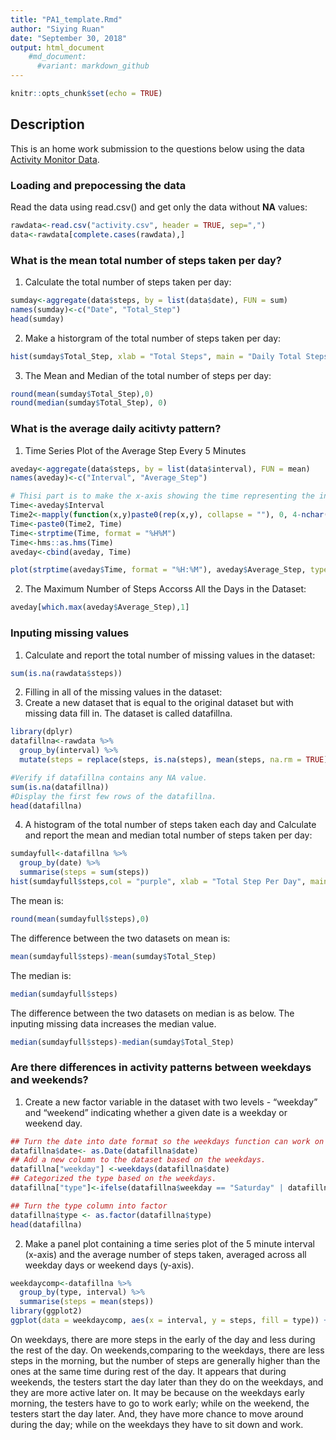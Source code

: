 ---
title: "PA1_template.Rmd"
author: "Siying Ruan"
date: "September 30, 2018"
output: html_document
    #md_document:
      #variant: markdown_github
---

```{r setup, include=FALSE}
knitr::opts_chunk$set(echo = TRUE)
```

## Description

This is an home work submission to the questions below using the data  [Activity Monitor Data](https://d396qusza40orc.cloudfront.net/repdata%2Fdata%2Factivity.zip).

### Loading and prepocessing the data
Read the data using read.csv() and get only the data without **NA** values:

```{r readfile}
rawdata<-read.csv("activity.csv", header = TRUE, sep=",")
data<-rawdata[complete.cases(rawdata),]

```

### What is the mean total number of steps taken per day? 

1. Calculate the total number of steps taken per day:

```{r sumday}
sumday<-aggregate(data$steps, by = list(data$date), FUN = sum)
names(sumday)<-c("Date", "Total_Step")
head(sumday)
```

2. Make a historgram of the total number of steps taken per day:
```{r historgam}
hist(sumday$Total_Step, xlab = "Total Steps", main = "Daily Total Steps Historgram", col = "Pink")
```

3. The Mean and Median of the total number of steps per day:
```{r mean}
round(mean(sumday$Total_Step),0)
round(median(sumday$Total_Step), 0)
```

### What is the average daily acitivty pattern? 

1. Time Series Plot of the Average Step Every 5 Minutes 
```{r aveday}
aveday<-aggregate(data$steps, by = list(data$interval), FUN = mean)
names(aveday)<-c("Interval", "Average_Step")

# Thisi part is to make the x-axis showing the time representing the interval.
Time<-aveday$Interval
Time2<-mapply(function(x,y)paste0(rep(x,y), collapse = ""), 0, 4-nchar(Time))
Time<-paste0(Time2, Time)
Time<-strptime(Time, format = "%H%M")
Time<-hms::as.hms(Time)
aveday<-cbind(aveday, Time)

plot(strptime(aveday$Time, format = "%H:%M"), aveday$Average_Step, type = "l", xlab = "Time of the Day", ylab = "Average Step", main = "Average Daily Acivity Pattern")
```

2. The Maximum Number of Steps Accorss All the Days in the Dataset: 
```{r maxaveday}
aveday[which.max(aveday$Average_Step),1]
```

### Inputing missing values

1. Calculate and report the total number of missing values in the dataset:
```{r NA}
sum(is.na(rawdata$steps))
```

2. Filling in all of the missing values in the dataset:
3. Create a new dataset that is equal to the original dataset but with missing data fill in. The dataset is called datafillna. 
```{r message = FALSE}
library(dplyr)
datafillna<-rawdata %>%
  group_by(interval) %>%
  mutate(steps = replace(steps, is.na(steps), mean(steps, na.rm = TRUE)))

#Verify if datafillna contains any NA value.
sum(is.na(datafillna))
#Display the first few rows of the datafillna.
head(datafillna)
```

4. A histogram of the total number of steps taken each day and
   Calculate and report the mean and median total number of steps taken per day:
```{r filldata_Total_Step}
sumdayfull<-datafillna %>%
  group_by(date) %>%
  summarise(steps = sum(steps))
hist(sumdayfull$steps,col = "purple", xlab = "Total Step Per Day", main = "Daily Step per Day with NA Filled")
```
  
  The mean is: 
```{r }
round(mean(sumdayfull$steps),0)
```
  The difference between the two datasets on mean is:
```{r }
mean(sumdayfull$steps)-mean(sumday$Total_Step)
```
  The median is:
```{r }
median(sumdayfull$steps)
```
  The difference between the two datasets on median is as below. The inputing missing data increases the median value. 
```{r }
median(sumdayfull$steps)-median(sumday$Total_Step)
```

### Are there differences in activity patterns between weekdays and weekends?

1. Create a new factor variable in the dataset with two levels - "weekday" and "weekend" indicating whether a given date is a weekday or weekend day.

```{r }
## Turn the date into date format so the weekdays function can work on the date format. 
datafillna$date<- as.Date(datafillna$date)
## Add a new column to the dataset based on the weekdays. 
datafillna["weekday"] <-weekdays(datafillna$date)
## Categorized the type based on the weekdays. 
datafillna["type"]<-ifelse(datafillna$weekday == "Saturday" | datafillna$weekday =="Sunday", "Weekend", "Weekday")

## Turn the type column into factor
datafillna$type <- as.factor(datafillna$type)
head(datafillna)
```

2. Make a panel plot containing a time series plot of the 5 minute interval (x-axis) and the average number of steps taken, averaged across all weekday days or weekend days (y-axis).
```{r Comparison_Weekday_Weekend, message= F}
weekdaycomp<-datafillna %>%
  group_by(type, interval) %>%
  summarise(steps = mean(steps))
library(ggplot2)
ggplot(data = weekdaycomp, aes(x = interval, y = steps, fill = type)) + facet_grid(type ~ . ) + geom_line()+ ggtitle ("Comparison on 5 Minute Interval Activity between Weekday and Weekend")

```

On weekdays, there are more steps in the early of the day and less during the rest of the day. On weekends,comparing to the weekdays, there are less steps in the morning, but the number of steps are generally higher than the ones at the same time during rest of the day. It appears that during weekends, the testers start the day later than they do on the weekdays, and they are more active later on. It may be because on the weekdays early morning, the testers have to go to work early; while on the weekend, the testers start the day later. And, they have more chance to move around during the day;  while on the weekdays they have to sit down and work. 